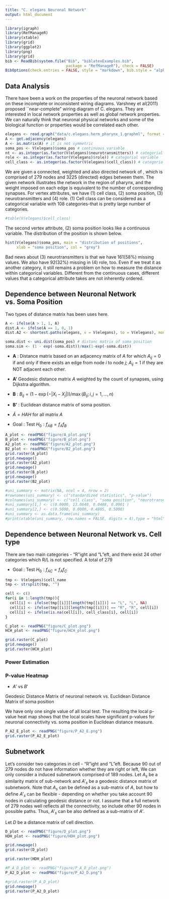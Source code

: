 ```yaml
---
title: "C. elegans Neuronal Network"
output: html_document
---
```


```r
library(igraph)
library(RefManageR)
library(xtable)
library(grid)
library(ggplot2)
library(png)
library(grid)
bib <- ReadBib(system.file("Bib", "biblatexExamples.bib", 
                           package = "RefManageR"), check = FALSE)
BibOptions(check.entries = FALSE, style = "markdown", bib.style = "alphabetic", cite.style = 'alphabetic')
```


## Data Analysis

  There have been a work on the properties of the neuronal network based on these incomplete or inconsistent wiring diagrams. Varshney et al(2011) proposed ``near-complete" wiring diagram of C. elegans. They are interested in local network properties as well as global network properties. We can naturally think that neuronal physical networks and some of the biological function or properties would be correlated each other.  

```r
elegans <- read.graph("data/c.elegans.herm_pharynx_1.graphml", format = "graphml")
A <- get.adjacency(elegans)
A <- as.matrix(A) # it is not symmetric
soma_pos <- V(elegans)$soma_pos # continuous variable
nt <- as.integer(as.factor(V(elegans)$neurotransmitters)) # categorial variable
role <- as.integer(as.factor(V(elegans)$role)) # categorial variable
cell_class <- as.integer(as.factor(V(elegans)$cell_class)) # categorial variable
```
  
  We are given a connected, weighted and also directed network of \textit{C. elegans}, which is comprised of 279 nodes and 3225 (directed) edges between them. The given network illustrates the network in the region of pharynx, and the weight imposed on each edge is equivalent to the number of corresponding synapses. For vertex attributes, we have (1) \textbf{X_{1}} cell class, (2) \textbf{X_{2}} soma position, (3) \textbf{X_{3}} neurotransmitters and (4) \textbf{X_{4}} role. (1) Cell class can be considered as a categorical variable with 108 categories-that is pretty large number of categories.

```r
#table(V(elegans)$cell_class)
```
  
The second vertex attribute, (2) soma position looks like a continuous variable. The distribution of the position is shown below.

```r
hist(V(elegans)$soma_pos, main = "distribution of positions", 
     xlab = "soma position", col = "grey")
```
  
Bad news about (3) neurotransmitters is that we have 161(58$\%$) missing values. We also have 92(32$\%$) missing in (4) role, too. Even if we treat it as another category, it still remains a problem on how to measure the distance within categorical variables. Different from the continuous cases, different values that a categorical attribute takes are not inherently ordered.



## Dependence between Neuronal Network vs. Soma Position

  Two types of distance matrix has been uses here.

```r
A <- ifelse(A > 1, 1, A)
dist.A <- ifelse(A == 1, 0, 1)
dist.A2 <- shortest.paths(elegans, v = V(elegans), to = V(elegans), mode="all", weights = NULL, algorithm = "dijkstra")

soma.dist <- uni.dist(soma_pos) # distanc matrix of soma position
soma.sim <- (1 - exp(-soma.dist))/max(1-exp(-soma.dist))
```


- $\textbf{A}$ :  Distance matrix based on an adjacency matrix of $A$ for which $A_{ij} = 0$ if and only if there exists an edge from node $i$ to node $j$; $A_{ij} = 1$ if they are NOT adjacent each other. 

- $\textbf{A'}$ Geodesic distance matrix $A$ weighted by the count of synapses, using Dijkstra algorithm.
  
- $\textbf{B}$ : $B_{ij} = (1 - \exp(-|X_{i} - X_{j}|)) / \max(B_{ij} ; i,j = 1,...,n)$

- $\textbf{B'}$ : Euclidean distance matrix of soma position.

- $\tilde{A} = H A H$ for all matrix $A$


- Goal : Test $H_{0} : f_{AB} = f_{A}f_{B}$

```r
A_plot <- readPNG("figure/A_plot.png")
B_plot <- readPNG("figure/B_plot.png")
A2_plot <- readPNG("figure/A2_plot.png")
B2_plot <- readPNG("figure/B2_plot.png")
grid.raster(A_plot)
grid.newpage()
grid.raster(A2_plot)
grid.newpage()
grid.raster(B_plot)
grid.newpage()
grid.raster(B2_plot)

```














```r
#uni_summary <- matrix(NA, ncol = 4, nrow = 2)
#rownames(uni_summary) <- c("standardized statistics", "p-value")
#colnames(uni_summary) <- c("cell class", "soma position", "neurotransmitter", "role")
#uni_summary[1,] <- c(0.0000, 13.0640, 0.0488, 0.0001 )
#uni_summary[2,] <- c(0.5000, 0.0000, 0.4805, 0.5000)
#uni_summary <- as.data.frame(uni_summary)
#print(xtable(uni_summary, row.names = FALSE, digits = 4),type = "html", comment = F)
```  
  

## Dependence between Neuronal Network vs. Cell type

There are two main categories - "R"ight and "L"eft, and there exist 24 other categories which R/L is not specified. A total of 279 

- Goal : Test $H_{0} : f_{AC} = f_{A}f_{C}$

```r
tmp <- V(elegans)$cell_name
tmp <- strsplit(tmp, "")

cell <- c()
for(i in 1:length(tmp)){
  cell[i] <- ifelse(tmp[[i]][length(tmp[[i]])] == "L", "L", NA)
  cell[i] <- ifelse(tmp[[i]][length(tmp[[i]])] == "R", "R", cell[i])
  cell[i] <- ifelse(is.na(cell[i]), cell_class[i], cell[i])
}
```


```r
C_plot <- readPNG("figure/C_plot.png")
HCH_plot <- readPNG("figure/HCH_plot.png")

grid.raster(C_plot)
grid.newpage()
grid.raster(HCH_plot)

```


### Power Estimation


### P-value Heatmap 

- $A'$ vs $B'$

Geodesic Distance Matrix of neuronal network vs. Euclidean Distance Matrix of soma position 

We have only one single value of all local test. The resulting the local p-value heat map shows that \textit{all} the local scales have significant p-values for neuronal connectivity vs. soma position in Euclidean distance measure.   

```r
P_A2_E_plot <- readPNG("figure/P_A2_E.png")
grid.raster(P_A2_E_plot)
```  
  
    
## Subnetwork

  Let's consider two categories in cell - "R"ight and "L"eft. Because 90 out of 279 nodes do not have information whether they are right or left, We can only consider a induced subnetwork comprised of 189 nodes. Let $A_{s}$ be a similarity matrix of sub-network and $A'_{s}$ be a geodesic distance matrix of subnetwork. Note that $A_{s}$ can be defined as a sub-matrix of $A,$ but how to define $A'_{s}$ can be flexible - depending on whether you take account 90 nodes in calculating geodesic distance or not. I assume that a full network of 279 nodes well reflects all the connectivity, so include other 90 nodes in possible paths. Thus, $A'_{s}$ can be also defined as a sub-matrix of $A'.$
  
Let $D$ be a distance matrix of cell direction.  
  
```r
D_plot <- readPNG("figure/D_plot.png")
HDH_plot <- readPNG("figure/HDH_plot.png")

grid.newpage()
grid.raster(D_plot)

grid.raster(HDH_plot)

```


  
```r
#P_A_D_plot <- readPNG("figure/P_A_D_plot.png")
P_A2_D_plot <- readPNG("figure/P_A2_D.png")

#grid.raster(P_A_D_plot)
grid.newpage()
grid.raster(P_A2_D_plot)

```  
  
  
  